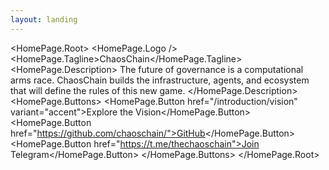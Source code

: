 ```yaml
---
layout: landing
---
```



<HomePage.Root>
  <HomePage.Logo />
  <HomePage.Tagline>ChaosChain</HomePage.Tagline>
  <HomePage.Description>
    The future of governance is a computational arms race. ChaosChain builds the infrastructure, agents, and ecosystem that will define the rules of this new game.
  </HomePage.Description>
  <HomePage.Buttons>
    <HomePage.Button href="/introduction/vision" variant="accent">Explore the Vision</HomePage.Button>
    <HomePage.Button href="https://github.com/chaoschain/">GitHub</HomePage.Button>
    <HomePage.Button href="https://t.me/thechaoschain">Join Telegram</HomePage.Button>
  </HomePage.Buttons>
</HomePage.Root>